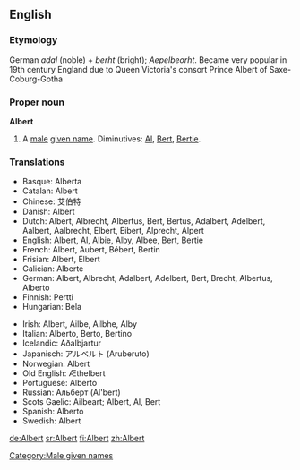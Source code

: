 ==English==

===Etymology===
German ''adal'' (noble) + ''berht'' (bright); {{ang}} ''Aepelbeorht''. Became very popular in 19th century England due to Queen Victoria's consort Prince Albert of Saxe-Coburg-Gotha

===Proper noun===
'''Albert'''

# A [[male]] [[given name]].  Diminutives: [[Al]], [[Bert]], [[Bertie]].

===Translations===
{{top}}
*Basque: Alberta
*Catalan: Albert
*Chinese: 艾伯特 
*Danish: Albert
*Dutch: Albert, Albrecht, Albertus, Bert, Bertus, Adalbert, Adelbert, Aalbert, Aalbrecht, Elbert, Eibert, Alprecht, Alpert
*English: Albert, Al, Albie, Alby, Albee, Bert, Bertie
*French: Albert, Aubert, Bébert, Bertin
*Frisian: Albert, Elbert
*Galician: Alberte
*German: Albert, Albrecht, Adalbert, Adelbert, Bert, Brecht, Albertus, Alberto
*Finnish: Pertti
*Hungarian: Bela
{{mid}}
*Irish: Albert, Ailbe, Ailbhe, Alby
*Italian: Alberto, Berto, Bertino
*Icelandic: Aðalbjartur
*Japanisch: アルベルト (Aruberuto)
*Norwegian: Albert
*Old English: Æthelbert
*Portuguese: Alberto
*Russian: Альберт (Al'bert)
*Scots Gaelic: Ailbeart; Albert, Al, Bert
*Spanish: Alberto
*Swedish: Albert
{{bottom}}

[[Category:Male given names]]

[[de:Albert]]
[[sr:Albert]]
[[fi:Albert]]
[[zh:Albert]]
